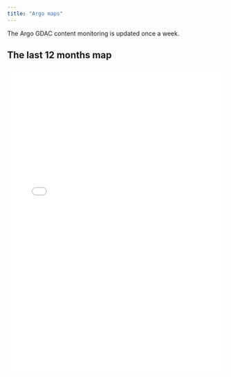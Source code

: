 ```yaml
---
title: "Argo maps"
---
```

The Argo GDAC content monitoring is updated once a week.

## The last 12 months map
<iframe src="maps/stations-argo-12months.html" width="100%" height="700" style="border:none;"></iframe>




